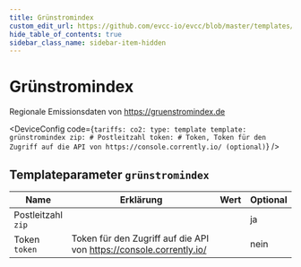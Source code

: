 ```yaml
---
title: Grünstromindex
custom_edit_url: https://github.com/evcc-io/evcc/blob/master/templates/definition/tariff/grünstromindex.yaml
hide_table_of_contents: true
sidebar_class_name: sidebar-item-hidden
---
```



# Grünstromindex

<div className="device-detail-container">
  <div className="device-detail-content">
    <DeviceFeatures features="Deutschland" />

Regionale Emissionsdaten von https://gruenstromindex.de


<DeviceConfig code={`tariffs:
    co2:
      type: template
      template: grünstromindex
      zip: # Postleitzahl
      token: # Token, Token für den Zugriff auf die API von https://console.corrently.io/ (optional)`}  />
  </div>
  <div className="device-detail-icon">
    <evcc-icon
      type="tariff"
      name="grunstromindex"
      size="400px"
      alt="Grünstromindex"
      className="device-detail-icon-img"
    ></evcc-icon>
  </div>
</div>

## Templateparameter `grünstromindex`

| Name | Erklärung | Wert | Optional |
|-----------|-----------|------|----------|
| Postleitzahl<br/>`zip` |  |  | ja |
| Token<br/>`token` | Token für den Zugriff auf die API von https://console.corrently.io/ |  | nein |

